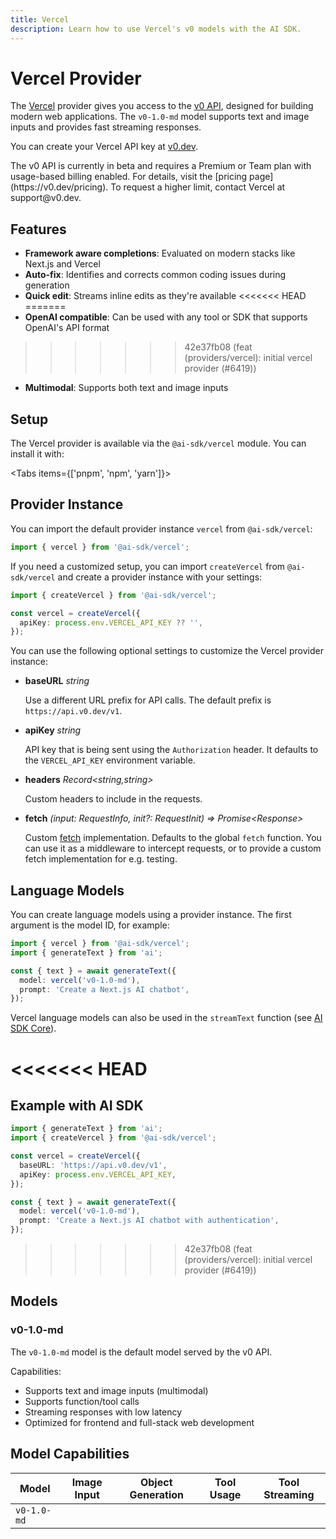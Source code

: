 ```yaml
---
title: Vercel
description: Learn how to use Vercel's v0 models with the AI SDK.
---
```


# Vercel Provider

The [Vercel](https://vercel.com) provider gives you access to the [v0 API](https://vercel.com/docs/v0/api), designed for building modern web applications. The `v0-1.0-md` model supports text and image inputs and provides fast streaming responses.

You can create your Vercel API key at [v0.dev](https://v0.dev/chat/settings/keys).

<Note>
  The v0 API is currently in beta and requires a Premium or Team plan with
  usage-based billing enabled. For details, visit the [pricing
  page](https://v0.dev/pricing). To request a higher limit, contact Vercel at
  support@v0.dev.
</Note>

## Features

- **Framework aware completions**: Evaluated on modern stacks like Next.js and Vercel
- **Auto-fix**: Identifies and corrects common coding issues during generation
- **Quick edit**: Streams inline edits as they're available
<<<<<<< HEAD
=======
- **OpenAI compatible**: Can be used with any tool or SDK that supports OpenAI's API format
>>>>>>> 42e37fb08 (feat (providers/vercel): initial vercel provider (#6419))
- **Multimodal**: Supports both text and image inputs

## Setup

The Vercel provider is available via the `@ai-sdk/vercel` module. You can install it with:

<Tabs items={['pnpm', 'npm', 'yarn']}>
  <Tab>
    <Snippet text="pnpm add @ai-sdk/vercel" dark />
  </Tab>
  <Tab>
    <Snippet text="npm install @ai-sdk/vercel" dark />
  </Tab>
  <Tab>
    <Snippet text="yarn add @ai-sdk/vercel" dark />
  </Tab>
</Tabs>

## Provider Instance

You can import the default provider instance `vercel` from `@ai-sdk/vercel`:

```ts
import { vercel } from '@ai-sdk/vercel';
```

If you need a customized setup, you can import `createVercel` from `@ai-sdk/vercel` and create a provider instance with your settings:

```ts
import { createVercel } from '@ai-sdk/vercel';

const vercel = createVercel({
  apiKey: process.env.VERCEL_API_KEY ?? '',
});
```

You can use the following optional settings to customize the Vercel provider instance:

- **baseURL** _string_

  Use a different URL prefix for API calls. The default prefix is `https://api.v0.dev/v1`.

- **apiKey** _string_

  API key that is being sent using the `Authorization` header. It defaults to
  the `VERCEL_API_KEY` environment variable.

- **headers** _Record&lt;string,string&gt;_

  Custom headers to include in the requests.

- **fetch** _(input: RequestInfo, init?: RequestInit) => Promise&lt;Response&gt;_

  Custom [fetch](https://developer.mozilla.org/en-US/docs/Web/API/fetch) implementation.
  Defaults to the global `fetch` function.
  You can use it as a middleware to intercept requests,
  or to provide a custom fetch implementation for e.g. testing.

## Language Models

You can create language models using a provider instance. The first argument is the model ID, for example:

```ts
import { vercel } from '@ai-sdk/vercel';
import { generateText } from 'ai';

const { text } = await generateText({
  model: vercel('v0-1.0-md'),
  prompt: 'Create a Next.js AI chatbot',
});
```

Vercel language models can also be used in the `streamText` function (see [AI SDK Core](/docs/ai-sdk-core)).

<<<<<<< HEAD
=======
## Example with AI SDK

```ts
import { generateText } from 'ai';
import { createVercel } from '@ai-sdk/vercel';

const vercel = createVercel({
  baseURL: 'https://api.v0.dev/v1',
  apiKey: process.env.VERCEL_API_KEY,
});

const { text } = await generateText({
  model: vercel('v0-1.0-md'),
  prompt: 'Create a Next.js AI chatbot with authentication',
});
```

>>>>>>> 42e37fb08 (feat (providers/vercel): initial vercel provider (#6419))
## Models

### v0-1.0-md

The `v0-1.0-md` model is the default model served by the v0 API.

Capabilities:

- Supports text and image inputs (multimodal)
- Supports function/tool calls
- Streaming responses with low latency
- Optimized for frontend and full-stack web development

## Model Capabilities

| Model       | Image Input         | Object Generation   | Tool Usage          | Tool Streaming      |
| ----------- | ------------------- | ------------------- | ------------------- | ------------------- |
| `v0-1.0-md` | <Check size={18} /> | <Check size={18} /> | <Check size={18} /> | <Check size={18} /> |
